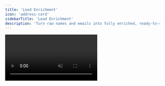 ```yaml
---
title: 'Lead Enrichment'
icon: 'address-card'
sidebarTitle: 'Lead Enrichment'
description: 'Turn raw names and emails into fully enriched, ready-to-sell prospects.'
---
```


<Frame>
  <video
    src="https://lindyfiles.nyc3.cdn.digitaloceanspaces.com/triggers.mp4"
    autoPlay
    muted
    loop
    playsInline
  />
</Frame>

## Quick Overview

Drop a lead’s basic details into Google Sheets and let Lindy:

- **Pull** firmographics & contact data (People Data Labs)  
- **Locate** each prospect’s LinkedIn URL  
- **Scrape** recent roles and socials  
- **Fetch** news, funding, and buying signals (Perplexity)  
- **Write** everything back into clean, structured columns  

You'll find the **Lead Enrichment** template in your Lindy dashboard to kick-start the flow.

## Setting Up Your Lead Enrichment Flow

### Step 1: Add a New Row Trigger

<Frame>
  <img src="/lindy-brand-assets/placeholder.png" alt="Sheet trigger" />
</Frame>

1. Choose `Google Sheets – New Row Added` as the trigger.  
2. Make sure the sheet has `Full Name` and `Email` (or `Company`).  
3. Optional: add empty columns like `LinkedIn URL`, `Funding`, `Recent News`, `HQ City`.

### Step 2: Fetch Core Contact & Firmographics

<Frame>
  <img src="/lindy-brand-assets/placeholder.png" alt="People Data Labs action" />
</Frame>

- Action: `People Data Labs – Enrich Person`  
- Maps `Full Name` + `Email` → returns job title, company, phone, etc.  
- Save outputs to matching columns (e.g., `Job Title`, `Work Phone`).

### Step 3: Find LinkedIn & Socials

<Frame>
  <img src="/lindy-brand-assets/placeholder.png" alt="Search LinkedIn" />
</Frame>

Use `Search the Internet` with this query:

```

site\:linkedin.com/in {{Full Name}} current {{Company}}

```

Store the result in `LinkedIn URL`. Repeat with Twitter, GitHub, or others as needed.

### Step 4: Surface News & Funding Signals

<Frame>
  <img src="/lindy-brand-assets/placeholder.png" alt="Perplexity research" />
</Frame>

- Action: `Perplexity Search` (model = Sonar Lite or Sonar Reasoning Pro)  
- Prompt:

```

Recent funding rounds, press releases, or big hires for {{Company}} in the last 12 months.

```

- Write a one-line summary to `Recent News` and add the amount to `Funding`.

### Step 5: Write Back to the Sheet

<Frame>
<img src="/lindy-brand-assets/placeholder.png" alt="Update row" />
</Frame>

- Action: `Google Sheets – Update Row`  
- Lookup Column: `Email` or `Full Name`  
- Row Number: `{{trigger.rowNumber}}` to guarantee the same row  
- Map every new datapoint to its matching header.

## Advanced Customizations

| Trick               | What it does                                                                                         |
|---------------------|-------------------------------------------------------------------------------------------------------|
| Parallel Model Swap | Use Sonar Reasoning Pro for enterprise leads, Lite for SMBs to save tokens.                           |
| Daily Signal Sweep  | Scheduler → Perplexity → update `Recent News` so reps never miss breaking events.                    |
| De-dup Guard        | If a lead already exists, enrich only empty fields to preserve hand-curated data.                     |
| Opportunity Score   | Calculate a `leadScore` column and auto-route hot prospects to your A-team.                           |

## Best Practices

<AccordionGroup>
<Accordion title="Mind API Costs">
  People Data Labs charges per contact—limit calls to net-new leads.
</Accordion>

<Accordion title="Validate Emails">
  Run an SMTP or ZeroBounce check before sequencing to cut bounces.
</Accordion>

<Accordion title="Keep Columns Atomic">
  One datapoint per column → cleaner pivots and dashboards.
</Accordion>

<Accordion title="Respect Compliance">
  Store only necessary PII and honor all GDPR/CCPA opt-outs.
</Accordion>
</AccordionGroup>

## Next Steps

<CardGroup cols={2}>
<Card title="Outbound Sequencer" href="/tutorials/outbound-sequencer" icon="envelope-open-text">
  Fire personalized sequences instantly
</Card>
<Card title="Opportunity Scoring" href="/tutorials/opportunity-scoring" icon="bullseye">
  Rank prospects by win probability
</Card>
<Card title="Meeting Prep Brief" href="/tutorials/meeting-brief" icon="file-alt">
  Auto-generate call briefs before demos
</Card>
<Card title="Signal Monitor" href="/tutorials/signal-monitor" icon="rss">
  Track funding & hiring events in real time
</Card>
</CardGroup>
